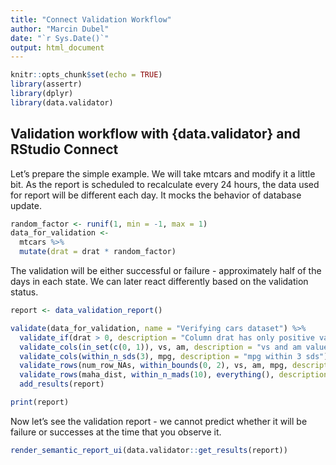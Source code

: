 ```yaml
---
title: "Connect Validation Workflow"
author: "Marcin Dubel"
date: "`r Sys.Date()`"
output: html_document
---
```


```r
knitr::opts_chunk$set(echo = TRUE)
library(assertr)
library(dplyr)
library(data.validator)
```

## Validation workflow with {data.validator} and RStudio Connect
  
  
  
Let's prepare the simple example. We will take mtcars and modify it a little bit. As the report is scheduled to recalculate every 24 hours, the data used for report will be different each day. It mocks the behavior of database update. 
```r
random_factor <- runif(1, min = -1, max = 1)
data_for_validation <-
  mtcars %>%
  mutate(drat = drat * random_factor)
```
  
  
  
The validation will be either successful or failure - approximately half of the days in each state. We can later react differently based on the validation status.
```r
report <- data_validation_report()

validate(data_for_validation, name = "Verifying cars dataset") %>%
  validate_if(drat > 0, description = "Column drat has only positive values") %>%
  validate_cols(in_set(c(0, 1)), vs, am, description = "vs and am values equal 0 or 1 only") %>%
  validate_cols(within_n_sds(3), mpg, description = "mpg within 3 sds") %>%
  validate_rows(num_row_NAs, within_bounds(0, 2), vs, am, mpg, description = "not too many NAs in rows") %>%
  validate_rows(maha_dist, within_n_mads(10), everything(), description = "maha dist within 10 mads") %>%
  add_results(report)

print(report)
```
  
  
  
Now let's see the validation report - we cannot predict whether it will be failure or successes at the time that you observe it.
```r
render_semantic_report_ui(data.validator::get_results(report))
```


